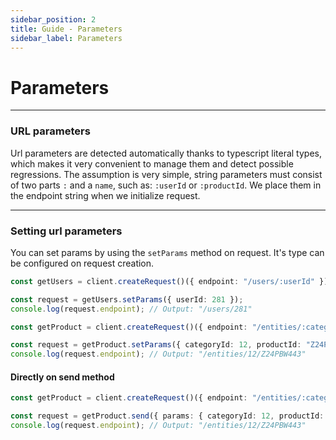 ```yaml
---
sidebar_position: 2
title: Guide - Parameters
sidebar_label: Parameters
---
```


# Parameters

---

### URL parameters

Url parameters are detected automatically thanks to typescript literal types, which makes it very convenient to manage
them and detect possible regressions. The assumption is very simple, string parameters must consist of two parts `:` and
a `name`, such as: `:userId` or `:productId`. We place them in the endpoint string when we initialize request.

---

### Setting url parameters

You can set params by using the `setParams` method on request. It's type can be configured on request creation.

```ts
const getUsers = client.createRequest()({ endpoint: "/users/:userId" });

const request = getUsers.setParams({ userId: 281 });
console.log(request.endpoint); // Output: "/users/281"
```

```ts
const getProduct = client.createRequest()({ endpoint: "/entities/:categoryId/:productId" });

const request = getProduct.setParams({ categoryId: 12, productId: "Z24PBW443" });
console.log(request.endpoint); // Output: "/entities/12/Z24PBW443"
```

#### Directly on send method

```ts
const getProduct = client.createRequest()({ endpoint: "/entities/:categoryId/:productId" });

const request = getProduct.send({ params: { categoryId: 12, productId: "Z24PBW443" } });
console.log(request.endpoint); // Output: "/entities/12/Z24PBW443"
```
